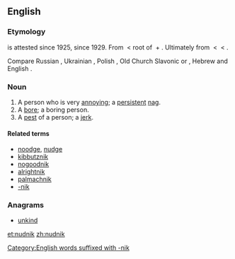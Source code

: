 ==English==

===Etymology===
{{m|en|noodnik}} is attested since 1925, {{m|en||nudnik}} since 1929. From {{etyl|yi|en}} {{term|נודניק|tr=nudnik|lang=yi}} < root of {{term|נודיען||to bore|tr=nudyen|lang=yi}} + {{term|־ניק||noun-forming suffix|tr=-nik|lang=yi}}. Ultimately from {{etyl|sla-pro|en}} {{m|sla-pro|*nuda}} < {{etyl|ine-pro|en}} {{m|ine-pro|*neuti-||need}} < {{m|ine-pro|*nau-||death, to be exhausted}}.

Compare Russian {{term|нудный||tedious|tr=núdnyj|lang=ru}}, Ukrainian {{term|нудний||tedious|tr=núdnýj|lang=uk}}, Polish {{term|nudny||boring|lang=pl}}, Old Church Slavonic {{term|ноудити||tr=nuditi|lang=cu}} or {{term|нѫдити||to compell|tr=nǫditi|lang=cu}}, Hebrew {{term|נוּדְנִיק||[[nag#Verb|nag]]|lang=he}} and English {{term|-nik|lang=en}}.[[Category:English words suffixed with -nik]]

===Noun===
{{en-noun}}

# A person who is very [[annoy]]ing; a [[persistent]] [[nag]].
# A [[bore]]; a boring person.
# A [[pest]] of a person; a [[jerk]].

====Related terms====
* [[noodge]], [[nudge]]
* [[kibbutznik]]
* [[nogoodnik]]
* [[alrightnik]]
* [[palmachnik]]
* [[-nik]]

===Anagrams===
* [[unkind#English|unkind]]

[[et:nudnik]]
[[zh:nudnik]]